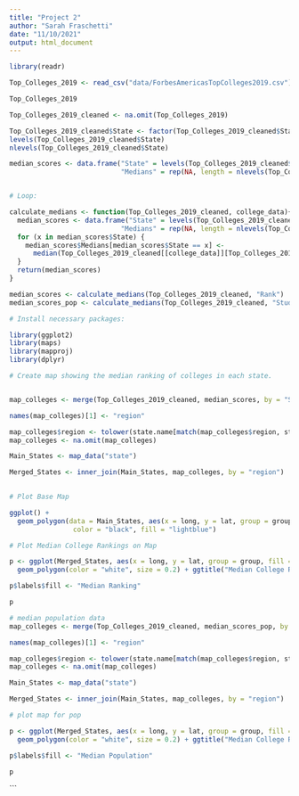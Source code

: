 ```yaml
---
title: "Project 2"
author: "Sarah Fraschetti"
date: "11/10/2021"
output: html_document
---
```


```r

library(readr)

Top_Colleges_2019 <- read_csv("data/ForbesAmericasTopColleges2019.csv")

Top_Colleges_2019

Top_Colleges_2019_cleaned <- na.omit(Top_Colleges_2019) 

```

```r

Top_Colleges_2019_cleaned$State <- factor(Top_Colleges_2019_cleaned$State)
levels(Top_Colleges_2019_cleaned$State)
nlevels(Top_Colleges_2019_cleaned$State)

median_scores <- data.frame("State" = levels(Top_Colleges_2019_cleaned$State), 
                            "Medians" = rep(NA, length = nlevels(Top_Colleges_2019_cleaned$State)))


# Loop:

calculate_medians <- function(Top_Colleges_2019_cleaned, college_data){
  median_scores <- data.frame("State" = levels(Top_Colleges_2019_cleaned$State), 
                            "Medians" = rep(NA, length = nlevels(Top_Colleges_2019_cleaned$State)))
  for (x in median_scores$State) {
    median_scores$Medians[median_scores$State == x] <- 
      median(Top_Colleges_2019_cleaned[[college_data]][Top_Colleges_2019_cleaned$State == x])
  }
  return(median_scores)
}

median_scores <- calculate_medians(Top_Colleges_2019_cleaned, "Rank")
median_scores_pop <- calculate_medians(Top_Colleges_2019_cleaned, "Student Population")

# Install necessary packages: 

library(ggplot2)
library(maps)
library(mapproj)
library(dplyr)

# Create map showing the median ranking of colleges in each state. 


map_colleges <- merge(Top_Colleges_2019_cleaned, median_scores, by = "State")

names(map_colleges)[1] <- "region"

map_colleges$region <- tolower(state.name[match(map_colleges$region, state.abb)])
map_colleges <- na.omit(map_colleges)

Main_States <- map_data("state")

Merged_States <- inner_join(Main_States, map_colleges, by = "region")
  

# Plot Base Map

ggplot() + 
  geom_polygon(data = Main_States, aes(x = long, y = lat, group = group), 
                color = "black", fill = "lightblue")

# Plot Median College Rankings on Map

p <- ggplot(Merged_States, aes(x = long, y = lat, group = group, fill = Medians)) + 
  geom_polygon(color = "white", size = 0.2) + ggtitle("Median College Ranking By State") + scale_fill_viridis_c() + theme_void()

p$labels$fill <- "Median Ranking"

p

# median population data 
map_colleges <- merge(Top_Colleges_2019_cleaned, median_scores_pop, by = "State")

names(map_colleges)[1] <- "region"

map_colleges$region <- tolower(state.name[match(map_colleges$region, state.abb)])
map_colleges <- na.omit(map_colleges)

Main_States <- map_data("state")

Merged_States <- inner_join(Main_States, map_colleges, by = "region")

# plot map for pop

p <- ggplot(Merged_States, aes(x = long, y = lat, group = group, fill = Medians)) + 
  geom_polygon(color = "white", size = 0.2) + ggtitle("Median College Ranking By State") + scale_fill_viridis_c() + theme_void()

p$labels$fill <- "Median Population"

p
```


```

